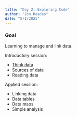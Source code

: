 ```yaml
---
title: "Day 2: Exploring Code"
author: "Jon Reades"
date: "8/1/2025"
---
```


::: {.callout-tip}

### Goal

Learning to manage and link data.

::: 
 
Introductory session:

- [Think data](../lectures/2.1-Think_Data.qmd)
- Sources of data
- Reading data
 
Applied session:

- Linking data 
- Data tables
- Data maps
- Simple analysis
 
